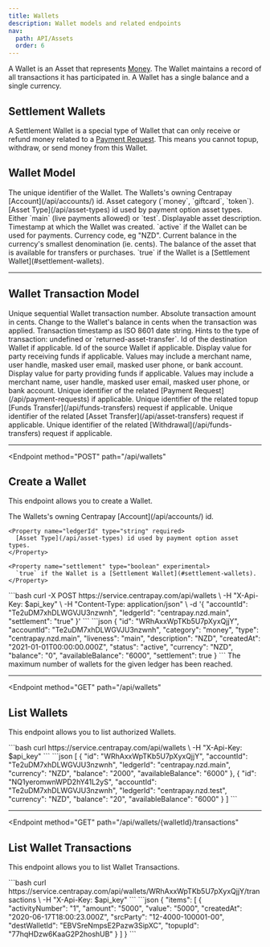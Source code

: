 ```yaml
---
title: Wallets
description: Wallet models and related endpoints
nav:
  path: API/Assets
  order: 6
---
```


A Wallet is an Asset that represents [Money](/api/assets#money-model). The Wallet maintains a record of all transactions it has participated in. A Wallet has a single balance and a single currency.

## Settlement Wallets <Badge type="experimental" />

A Settlement Wallet is a special type of Wallet that can only receive or refund money related to a [Payment Request](/api/payment-requests). This means you cannot topup, withdraw, or send money from this Wallet.

## Wallet Model


<Properties>
  <Property name="id" type="string">
    The unique identifier of the Wallet.
  </Property>

  <Property name="accountId" type="string">
    The Wallets's owning Centrapay [Account](/api/accounts/) id.
  </Property>

  <Property name="category" type="string">
    Asset category (`money`, `giftcard`, `token`).
  </Property>

  <Property name="type" type="string">
    [Asset Type](/api/asset-types) id used by payment option asset types.
  </Property>

  <Property name="liveness" type="string">
    Either `main` (live payments allowed) or `test`.
  </Property>

  <Property name="description" type="string">
    Displayable asset description.
  </Property>

  <Property name="createdAt" type="timestamp">
    Timestamp at which the Wallet was created.
  </Property>

  <Property name="status" type="string">
    `active` if the Wallet can be used for payments.
  </Property>

  <Property name="currency" type="string">
    Currency code, eg "NZD".
  </Property>

  <Property name="balance" type="BigNumber">
    Current balance in the currency's smallest denomination (ie. cents).
  </Property>

  <Property name="availableBalance" type="BigNumber">
    The balance of the asset that is available for transfers or purchases.
  </Property>

  <Property name="settlement" type="boolean" experimental>
    `true` if the Wallet is a [Settlement Wallet](#settlement-wallets).
  </Property>
</Properties>

---

## Wallet Transaction Model


<Properties>
  <Property name="activityNumber" type="BigNumber">
    Unique sequential Wallet transaction number.
  </Property>

  <Property name="amount" type="BigNumber">
    Absolute transaction amount in cents.
  </Property>

  <Property name="value" type="BigNumber">
    Change to the Wallet's balance in cents when the transaction was applied.
  </Property>

  <Property name="createdAt" type="timestamp">
    Transaction timestamp as ISO 8601 date string.
  </Property>

  <Property name="activityType" type="string">
    Hints to the type of transaction: undefined or `returned-asset-transfer`.
  </Property>

  <Property name="destWalletId" type="string">
    Id of the destination Wallet if applicable.
  </Property>

  <Property name="srcWalletId" type="string">
    Id of the source Wallet if applicable.
  </Property>

  <Property name="destParty" type="string">
    Display value for party receiving funds if applicable. Values may include a merchant name, user handle, masked user email, masked user phone, or bank account.
  </Property>

  <Property name="srcParty" type="string">
    Display value for party providing funds if applicable. Values may include a merchant name, user handle, masked user email, masked user phone, or bank account.
  </Property>

  <Property name="paymentRequestId" type="string">
    Unique identifier of the related [Payment Request](/api/payment-requests) if applicable.
  </Property>

  <Property name="topupId" type="string">
    Unique identifier of the related topup [Funds Transfer](/api/funds-transfers) request if applicable.
  </Property>

  <Property name="assetTransferId" type="string">
    Unique identifier of the related [Asset Transfer](/api/asset-transfers) request if applicable.
  </Property>

  <Property name="withdrawalId" type="string">
    Unique identifier of the related [Withdrawal](/api/funds-transfers) request if applicable.
  </Property>
</Properties>

---

<Endpoint
  method="POST"
  path="/api/wallets"
>
  ## Create a Wallet

  This endpoint allows you to create a Wallet.

  <Properties>
    <Property name="accountId" type="string" required>
      The Wallets's owning Centrapay [Account](/api/accounts/) id.
    </Property>

    <Property name="ledgerId" type="string" required>
      [Asset Type](/api/asset-types) id used by payment option asset types.
    </Property>

    <Property name="settlement" type="boolean" experimental>
      `true` if the Wallet is a [Settlement Wallet](#settlement-wallets).
    </Property>
  </Properties>

  <CodePanel slot="code-examples" title="Request" method="POST" path="/api/wallets">
    ```bash
    curl -X POST https://service.centrapay.com/api/wallets \
      -H "X-Api-Key: $api_key" \
      -H "Content-Type: application/json" \
      -d '{
        "accountId": "Te2uDM7xhDLWGVJU3nzwnh",
        "ledgerId": "centrapay.nzd.main",
        "settlement": "true"
      }'
    ```
  </CodePanel>

  <CodePanel slot="code-examples" title="Response">
    ```json
    {
      "id": "WRhAxxWpTKb5U7pXyxQjjY",
      "accountId": "Te2uDM7xhDLWGVJU3nzwnh",
      "category": "money",
      "type": "centrapay.nzd.main",
      "liveness": "main",
      "description": "NZD",
      "createdAt": "2021-01-01T00:00:00.000Z",
      "status": "active",
      "currency": "NZD",
      "balance": "0",
      "availableBalance": "6000",
      "settlement": true
    }
    ```
  </CodePanel>

  <Properties heading="Errors">
    <Error code="403" message="ACCOUNT_MAX_WALLETS_REACHED">
      The maximum number of wallets for the given ledger has been reached.
    </Error>
  </Properties>

</Endpoint>

---

<Endpoint
  method="GET"
  path="/api/wallets"
>
  ## List Wallets

  This endpoint allows you to list authorized Wallets.


  <CodePanel slot="code-examples" title="Request" method="GET" path="/api/wallets">
    ```bash
    curl https://service.centrapay.com/api/wallets \
      -H "X-Api-Key: $api_key"
    ```
  </CodePanel>

  <CodePanel slot="code-examples" title="Response">
    ```json
    [
      {
        "id": "WRhAxxWpTKb5U7pXyxQjjY",
        "accountId": "Te2uDM7xhDLWGVJU3nzwnh",
        "ledgerId": "centrapay.nzd.main",
        "currency": "NZD",
        "balance": "2000",
        "availableBalance": "6000"
      },
      {
        "id": "NQ1yeromwnWPD2hY41L2yS",
        "accountId": "Te2uDM7xhDLWGVJU3nzwnh",
        "ledgerId": "centrapay.nzd.test",
        "currency": "NZD",
        "balance": "20",
        "availableBalance": "6000"
      }
    ]
    ```
  </CodePanel>

</Endpoint>

---

<Endpoint
  method="GET"
  path="/api/wallets/{walletId}/transactions"
>
  ## List Wallet Transactions

  This endpoint allows you to list Wallet Transactions.


  <CodePanel slot="code-examples" title="Request" method="GET" path="/api/wallets/{walletId}/transactions">
    ```bash
    curl https://service.centrapay.com/api/wallets/WRhAxxWpTKb5U7pXyxQjjY/transactions \
      -H "X-Api-Key: $api_key"
    ```
  </CodePanel>

  <CodePanel slot="code-examples" title="Response">
    ```json
    {
      "items": [
        {
          "activityNumber": "1",
          "amount": "5000",
          "value": "5000",
          "createdAt": "2020-06-17T18:00:23.000Z",
          "srcParty": "12-4000-100001-00",
          "destWalletId": "EBVSreNmpsE2Pazw3SipXC",
          "topupId": "77hqHDzw6KaaG2P2hoshUB"
        }
      ]
    }
    ```
  </CodePanel>

</Endpoint>
